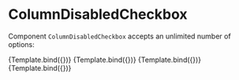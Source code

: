
<Meta title="atoms/ColumnDisabledCheckbox" component={ColumnDisabledCheckbox} />

# ColumnDisabledCheckbox

Component `ColumnDisabledCheckbox` accepts an unlimited number of options:


<Canvas>
  <Story
    name="One unchecked"
    args={{
      value: [],
      options: [
        {
          value: 0,
          label: 'Option A',
        },
      ],
    }}
  >
    {Template.bind({})}
  </Story>
  <Story
    name="One checked"
    args={{
      value: [0],
      options: [
        {
          value: 0,
          label: 'Option A',
        },
      ],
    }}
  >
    {Template.bind({})}
  </Story>
  <Story
    name="Two unchecked"
    args={{
      value: [],
      options: [
        {
          value: 0,
          label: 'Option A',
        },
        {
          value: 1,
          label: 'Option B',
        },
      ],
    }}
  >
    {Template.bind({})}
  </Story>
  <Story
    name="Two checked"
    args={{
      value: [0, 1],
      options: [
        {
          value: 0,
          label: 'Option A',
        },
        {
          value: 1,
          label: 'Option B',
        },
      ],
    }}
  >
    {Template.bind({})}
  </Story>
</Canvas>
